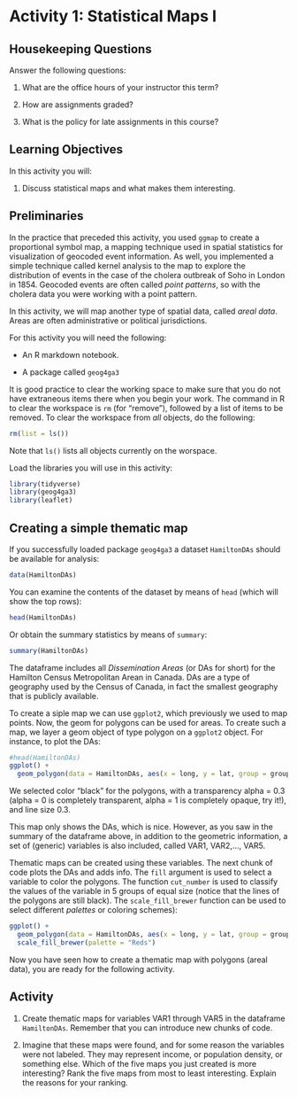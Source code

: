 # Activity 1: Statistical Maps I

## Housekeeping Questions

Answer the following questions:

1. What are the office hours of your instructor this term?

2. How are assignments graded?

3. What is the policy for late assignments in this course?

## Learning Objectives

In this activity you will:

1. Discuss statistical maps and what makes them interesting.

## Preliminaries

In the practice that preceded this activity, you used `ggmap` to create a proportional symbol map, a mapping technique used in spatial statistics for visualization of geocoded event information. As well, you implemented a simple technique called kernel analysis to the map to explore the distribution of events in the case of the cholera outbreak of Soho in London in 1854. Geocoded events are often called _point patterns_, so with the cholera data you were working with a point pattern.

In this activity, we will map another type of spatial data, called _areal data_. Areas are often administrative or political jurisdictions.

For this activity you will need the following:

* An R markdown notebook.

* A package called `geog4ga3`

It is good practice to clear the working space to make sure that you do not have extraneous items there when you begin your work. The command in R to clear the workspace is `rm` (for "remove"), followed by a list of items to be removed. To clear the workspace from _all_ objects, do the following:
```r
rm(list = ls())
```

Note that `ls()` lists all objects currently on the worspace.

Load the libraries you will use in this activity:
```r
library(tidyverse)
library(geog4ga3)
library(leaflet)
```

## Creating a simple thematic map

If you successfully loaded package `geog4ga3` a dataset `HamiltonDAs` should be available for analysis:
```r
data(HamiltonDAs)
```

You can examine the contents of the dataset by means of `head` (which will show the top rows):
```r
head(HamiltonDAs)
```

Or obtain the summary statistics by means of `summary`:
```r
summary(HamiltonDAs)
```

The dataframe includes all _Dissemination Areas_ (or DAs for short) for the Hamilton Census Metropolitan Arean in Canada. DAs are a type of geography used by the Census of Canada, in fact the smallest geography that is publicly available.

To create a siple map we can use `ggplot2`, which previously we used to map points. Now, the geom for polygons can be used for areas. To create such a map, we layer a geom object of type polygon on a `ggplot2` object. For instance, to plot the DAs:
```r
#head(HamiltonDAs)
ggplot() + 
  geom_polygon(data = HamiltonDAs, aes(x = long, y = lat, group = group), color = "black", alpha = .3, size = .3)
```

We selected color "black" for the polygons, with a transparency alpha = 0.3 (alpha = 0 is completely transparent, alpha = 1 is completely opaque, try it!), and line size 0.3.

This map only shows the DAs, which is nice. However, as you saw in the summary of the dataframe above, in addition to the geometric information, a set of (generic) variables is also included, called VAR1, VAR2,..., VAR5.

Thematic maps can be created using these variables. The next chunk of code plots the DAs and adds info. The `fill` argument is used to select a variable to color the polygons. The function `cut_number` is used to classify the values of the variable in 5 groups of equal size (notice that the lines of the polygons are still black). The `scale_fill_brewer` function can be used to select different _palettes_ or coloring schemes):
```r
ggplot() +
  geom_polygon(data = HamiltonDAs, aes(x = long, y = lat, group = group, fill = cut_number(VAR5, 5)), color = "black", alpha = 1, size = .3) +
  scale_fill_brewer(palette = "Reds")
```

Now you have seen how to create a thematic map with polygons (areal data), you are ready for the following activity.

## Activity

1. Create thematic maps for variables VAR1 through VAR5 in the dataframe `HamiltonDAs`. Remember that you can introduce new chunks of code.

2. Imagine that these maps were found, and for some reason the variables were not labeled. They may represent income, or population density, or something else. Which of the five maps you just created is more interesting? Rank the five maps from most to least interesting. Explain the reasons for your ranking.